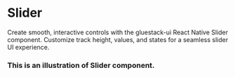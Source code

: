 
# Slider

Create smooth, interactive controls with the gluestack-ui React Native Slider component. Customize track height, values, and states for a seamless slider UI experience.


### This is an illustration of Slider component.
<!-- Failed to load CodePreviewer for Example:1 -->